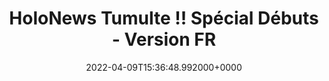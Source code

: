 ---
title: "HoloNews Tumulte !! Spécial Débuts - Version FR"
date: "2022-04-09T15:36:48.992000+0000"
link: "https://reddit.com/r/HoloNews/comments/tzvp16/holonews_uproar_debut_special_fr_version/"
images: ["https://preview.redd.it/7y785i46wis81.png?width=640&crop=smart&auto=webp&s=49c643ed92ef8839ea68a7a220cf5ff839dfd2f0","https://i.redd.it/2olhh456wis81.gif","https://preview.redd.it/4309tb46wis81.png?width=640&crop=smart&auto=webp&s=3ad19d9e513c7d03d45188ec9b57d28141950d0b","https://i.redd.it/18fvcg56wis81.gif","https://preview.redd.it/xqns4f46wis81.png?width=640&crop=smart&auto=webp&s=7a87ba4e3a817212826eb7432064353a537775ae","https://i.redd.it/56grmz56wis81.gif","https://preview.redd.it/sv65vd46wis81.png?width=640&crop=smart&auto=webp&s=b49860d30ea17faca0ab5f0dce70a1ceff53b480","https://i.redd.it/obomnn56wis81.gif","https://preview.redd.it/31fq3e46wis81.png?width=640&crop=smart&auto=webp&s=509fefcaf2cffcf022eff6d20854720f6ae3d61a","https://preview.redd.it/rw15uf46wis81.png?width=640&crop=smart&auto=webp&s=587659c3e8128991d75227e587b42c996b68d5bf","https://i.redd.it/v800fg46wis81.gif","https://preview.redd.it/ufxywg46wis81.png?width=640&crop=smart&auto=webp&s=37c2fc6117615018b58eaf2e24d00eef4ac3341d","https://preview.redd.it/j69sk846wis81.png?width=640&crop=smart&auto=webp&s=e9379987d1d9c288a54d3205734747d0af0bf0ed","https://preview.redd.it/myhj3046wis81.png?width=640&crop=smart&auto=webp&s=519c69ba46583f2a803f0503197ca711e0f4dbe7"]
tags: ["special"]
---